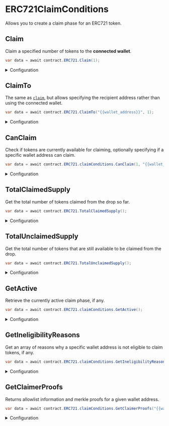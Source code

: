 # ERC721ClaimConditions

Allows you to create a claim phase for an ERC721 token.

## Claim

Claim a specified number of tokens to the **connected wallet**.

```csharp
var data = await contract.ERC721.Claim(1);
```

<details>
    <summary>Configuration</summary>
    <div>

#### quantity (required)

The number of tokens to claim.

Must be an `int`.

</div>
</details>

## ClaimTo

The same as [`claim`](#claim), but allows specifying the recipient
address rather than using the connected wallet.

```csharp
var data = await contract.ERC721.ClaimTo("{{wallet_address}}", 1);
```

<details>
    <summary>Configuration</summary>
    <div>

#### recipient (required)

The wallet address to receive the claimed tokens.

Must be a `string`.

#### quantity (required)

The number of tokens to claim.

Must be an `int`.

</div>
</details>

## CanClaim

Check if tokens are currently available for claiming, optionally specifying if a specific wallet
address can claim.

```csharp
var data = await contract.ERC721.claimConditions.CanClaim(1, "{{wallet_address}}");
```

<details>
    <summary>Configuration</summary>
    <div>

#### quantity (required)

The amount of tokens to claim.

This checks to see if the specified amount of tokens are available for claiming. i.e.:

- There is sufficient quantity available for claiming.
- This amount of tokens can be claimed in a single transaction.

Must be an `int`.

#### addressToCheck (optional)

The wallet address to check if it can claim tokens.

This considers all aspects of the active claim phase, including allowlists, previous claims, etc.

Must be a `string`.

### Return Value

Returns a `bool` indicating if the specified amount of tokens can be claimed or not.

```csharp
bool
```

</div>
</details>

## TotalClaimedSupply

Get the total number of tokens claimed from the drop so far.

```csharp
var data = await contract.ERC721.TotalClaimedSupply();
```

<details>
    <summary>Configuration</summary>
    <div>

### Return Value

Returns an `int` representing the total number of tokens claimed from the drop so far.

```csharp
int
```

</div>
</details>

## TotalUnclaimedSupply

Get the total number of tokens that are still available to be claimed from the drop.

```csharp
var data = await contract.ERC721.TotalUnclaimedSupply();
```

<details>
    <summary>Configuration</summary>
    <div>

### Return Value

Returns an `int` representing the total number of tokens that are still available to be claimed from the drop.

```csharp
int
```

</div>
</details>

## GetActive

Retrieve the currently active claim phase, if any.

```csharp
var data = await contract.ERC721.claimConditions.GetActive();
```

<details>
    <summary>Configuration</summary>
    <div>

### Return Value

If a claim condition is active, returns a `ClaimConditions` struct containing the following properties:

```csharp
{
    string availableSupply;
    string currentMintSupply;
    CurrencyValue currencyMetadata;
    string currencyAddress;
    string maxClaimableSupply;
    string maxClaimablePerWallet;
    string waitInSeconds;
}
```

</div>
</details>

## GetIneligibilityReasons

Get an array of reasons why a specific wallet address is not eligible to claim tokens, if any.

```csharp
var data = await contract.ERC721.claimConditions.GetIneligibilityReasons(1, "{{wallet_address}}");
```

<details>
    <summary>Configuration</summary>
    <div>

#### quantity (required)

The amount of tokens to check if the wallet address can claim.

Must be an `int`.

#### addressToCheck (optional)

The wallet address to check if it can claim tokens.

Must be a `string`.

### Return Value

Returns an array of `ClaimEligibility` strings, which may be empty.

If the user _is_ eligible to claim tokens, the method will return an empty array.

```csharp
string[];

// Examples:
{
  NotEnoughSupply = "There is not enough supply to claim.",
  AddressNotAllowed = "This address is not on the allowlist.",
  WaitBeforeNextClaimTransaction = "Not enough time since last claim transaction. Please wait.",
  AlreadyClaimed = "You have already claimed the token.",
  NotEnoughTokens = "There are not enough tokens in the wallet to pay for the claim.",
  NoActiveClaimPhase = "There is no active claim phase at the moment. Please check back in later.",
  NoClaimConditionSet = "There is no claim condition set.",
  NoWallet = "No wallet connected.",
  Unknown = "No claim conditions found.",
}
```

</div>
</details>

## GetClaimerProofs

Returns allowlist information and merkle proofs for a given wallet address.

```csharp
var data = await contract.ERC721.claimConditions.GetClaimerProofs("{{wallet_address}}");
```

<details>
    <summary>Configuration</summary>
    <div>

#### walletAddress (required)

The wallet address to get the merkle proofs for.

Must be a `string`.

### Return Value

```csharp
bool;
```

</div>
</details>
